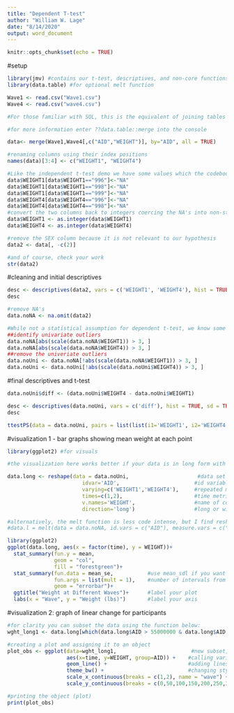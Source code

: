 ---
title: "Dependent T-test"
author: "William W. Lage"
date: "8/14/2020"
output: word_document
---

```{r setup, include=FALSE}
knitr::opts_chunk$set(echo = TRUE)
```
#setup
```{r library}
library(jmv) #contains our t-test, descriptives, and non-core functions
library(data.table) #for optional melt function
```

```{r import data}
Wave1 <- read.csv("Wave1.csv")
Wave4 <- read.csv("wave4.csv")
```

```{r combine the dataframes}
#For those familiar with SQL, this is the equivalent of joining tables but using an all join rather than a left or right join. Both are however available in this function by replacing "all" with "all.x" (left) or "all.y" (right). 

#for more information enter ??data.table::merge into the console

data<- merge(Wave1,Wave4[,c("AID","WEIGHT")], by="AID", all = TRUE)
```

```{r recoding and renaming}
#renaming columns using their index positions
names(data)[3:4] <- c("WEIGHT1", "WEIGHT4")

#Like the independent t-test demo we have some values which the codebook identifies as non-values
data$WEIGHT1[data$WEIGHT1=="996"]<-"NA"
data$WEIGHT1[data$WEIGHT1=="998"]<-"NA"
data$WEIGHT1[data$WEIGHT1=="999"]<-"NA"
data$WEIGHT4[data$WEIGHT4=="996"]<-"NA"
data$WEIGHT4[data$WEIGHT4=="998"]<-"NA"
#convert the two columns back to integers coercing the NA's into non-string values
data$WEIGHT1 <- as.integer(data$WEIGHT1)
data$WEIGHT4 <- as.integer(data$WEIGHT4)

#remove the SEX column because it is not relevant to our hypothesis
data2 <- data[, -c(2)]

#and of course, check your work
str(data2)
```
#cleaning and initial descriptives
```{r initial descriptives}
desc <- descriptives(data2, vars = c('WEIGHT1', 'WEIGHT4'), hist = TRUE, sd = TRUE, se = TRUE, skew = TRUE, kurt = TRUE)
desc
```
```{r cleaning}
#remove NA's
data.noNA <- na.omit(data2)

#While not a statistical assumption for dependent t-test, we know some of the values are off so we're going to remove them
##identify univariate outliers
data.noNA[abs(scale(data.noNA$WEIGHT1)) > 3, ]
data.noNA[abs(scale(data.noNA$WEIGHT4)) > 3, ]
##remove the univeriate outliers
data.noUni <- data.noNA[!abs(scale(data.noNA$WEIGHT1)) > 3, ]
data.noUni <- data.noUni[!abs(scale(data.noUni$WEIGHT4)) > 3, ]
```

#final descriptives and t-test
```{r normality of difference}
data.noUni$diff <- (data.noUni$WEIGHT4 - data.noUni$WEIGHT1)

desc <- descriptives(data.noUni, vars = c('diff'), hist = TRUE, sd = TRUE, se = TRUE, skew = TRUE, kurt = TRUE)
desc
```

```{r paired samples T-test}
ttestPS(data = data.noUni, pairs = list(list(i1='WEIGHT1', i2='WEIGHT4')), effectSize = TRUE, ci = TRUE, desc = TRUE)
```

#visualization 1 - bar graphs showing mean weight at each point
```{r visual library}
library(ggplot2) #for visuals
```

```{r wide to long}
#the visualization here works better if your data is in long form with different time points represented by different labels in a column. So this is how you shift your data to make multiple columns into one.

data.long <- reshape(data = data.noUni,                      #data set
                        idvar='AID',                        #id variable
                        varying=c('WEIGHT1','WEIGHT4'),     #repeated measures variables
                        times=c(1,2),                       #time metric/occasion variable
                        v.names='WEIGHT',                   #name of consolidated column
                        direction='long')                   #long or wide depending on needs

#alternatively, the melt function is less code intense, but I find reshape to be more versatile
#data.l = melt(data = data.noNA, id.vars = c("AID"), measure.vars = c("WEIGHT1", "WEIGHT4"))
```

```{r}
library(ggplot2)
ggplot(data.long, aes(x = factor(time), y = WEIGHT))+
  stat_summary(fun.y = mean,
               geom = "col",
               fill = "forestgreen")+
  stat_summary(fun.data = mean_se,           #use mean_sdl if you want SD error bars
               fun.args = list(mult = 1),    #number of intervals from the fun.data center
               geom = "errorbar")+
  ggtitle("Weight at Different Waves")+      #label your plot
  labs(x = "Wave", y = "Weight (lbs)")       #label your axis
```

#visualization 2: graph of linear change for participants
```{r linear graph}
#for clarity you can subset the data using the function below:
wght_long1 <- data.long[which(data.long$AID > 55000000 & data.long$AID < 60000000), ]

#creating a plot and assigning it to an object 
plot_obs <- ggplot(data=wght_long1,                        #new subset, or full with data.long
                   aes(x=time, y=WEIGHT, group=AID)) +    #calling variables
                   geom_line() +                          #adding lines to plot
                   theme_bw() +                           #changing style/background
                   scale_x_continuous(breaks = c(1,2), name = "wave") +   #creating breaks in the x-axis and labeling the x-axis
                   scale_y_continuous(breaks = c(0,50,100,150,200,250,300,350,400), name = "Weight") #creating breaks in the y-axis and labeling the y-axis

#printing the object (plot)
print(plot_obs)
```
